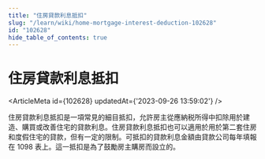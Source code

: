 ```yaml
---
title: "住房貸款利息抵扣"
slug: "/learn/wiki/home-mortgage-interest-deduction-102628"
id: "102628"
hide_table_of_contents: true
---
```



# 住房貸款利息抵扣

<ArticleMeta id={102628} updatedAt={'2023-09-26 13:59:02'} />
<div className='border-solid border-b border-t-0 my-4 border-[var(--ifm-color-gray-300)]' />

住房貸款利息抵扣是一項常見的細目抵扣，允許房主從應納税所得中扣除用於建造、購買或改善住宅的貸款利息。住房貸款利息抵扣也可以適用於用於第二套住房和度假住宅的貸款，但有一定的限制。可抵扣的貸款利息金額由貸款公司每年填報在 1098 表上。這一抵扣是為了鼓勵房主購房而設立的。
